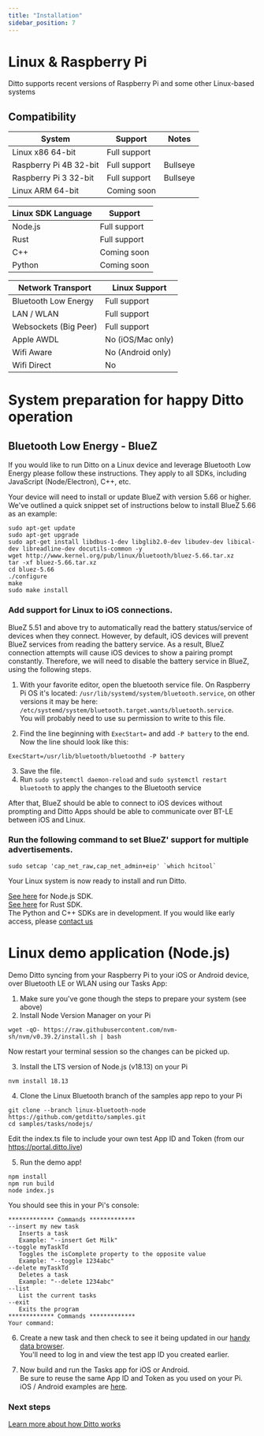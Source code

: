 ```yaml
---
title: "Installation"
sidebar_position: 7
---
```


# Linux & Raspberry Pi

Ditto supports recent versions of Raspberry Pi and some other Linux-based systems

## Compatibility

| System                 | Support         | Notes    |
| ---------------------- | --------------- | -------- |
| Linux x86 64-bit       | Full support    |          |
| Raspberry Pi 4B 32-bit | Full support    | Bullseye |
| Raspberry Pi 3 32-bit  | Full support    | Bullseye |
| Linux ARM 64-bit       | Coming soon     |          |


| Linux SDK Language | Support      |
| ------------------ | ------------ |
| Node.js            | Full support |
| Rust               | Full support |
| C++                | Coming soon  |
| Python             | Coming soon  |


| Network Transport     | Linux Support     |
| --------------------- | ----------------- |
| Bluetooth Low Energy  | Full support      |
| LAN / WLAN            | Full support      |
| Websockets (Big Peer) | Full support      |
| Apple AWDL            | No (iOS/Mac only) |
| Wifi Aware            | No (Android only) |
| Wifi Direct           | No                |


# System preparation for happy Ditto operation

## Bluetooth Low Energy - BlueZ

If you would like to run Ditto on a Linux device and leverage Bluetooth Low
Energy please follow these instructions. They apply to all SDKs, including 
JavaScript (Node/Electron), C++, etc.

Your device will need to install or update BlueZ with version 5.66 or higher.
We've outlined a quick snippet set of instructions below to install BlueZ 5.66 as an example:

```
sudo apt-get update
sudo apt-get upgrade
sudo apt-get install libdbus-1-dev libglib2.0-dev libudev-dev libical-dev libreadline-dev docutils-common -y
wget http://www.kernel.org/pub/linux/bluetooth/bluez-5.66.tar.xz
tar -xf bluez-5.66.tar.xz
cd bluez-5.66
./configure
make
sudo make install
```

### Add support for Linux to iOS connections.

BlueZ 5.51 and above try to automatically read the battery status/service of
devices when they connect. However, by default, iOS devices will prevent BlueZ
services from reading the battery service. As a result, BlueZ connection
attempts will cause iOS devices to show a pairing prompt constantly. Therefore,
we will need to disable the battery service in BlueZ, using the following steps.  

1. With your favorite editor, open the bluetooth service file. On Raspberry Pi OS it's located: `/usr/lib/systemd/system/bluetooth.service`,
on other versions it may be here: `/etc/systemd/system/bluetooth.target.wants/bluetooth.service`.  
You will probably need to use su permission to write to this file.

2. Find the line beginning with `ExecStart=` and add `-P battery` to the end. Now the line should look like this:

```
ExecStart=/usr/lib/bluetooth/bluetoothd -P battery
```

3. Save the file.
4. Run `sudo systemctl daemon-reload` and `sudo systemctl restart bluetooth` to apply the changes to the Bluetooth service

After that, BlueZ should be able to connect to iOS devices without prompting and
Ditto Apps should be able to communicate over BT-LE between iOS and Linux.

### Run the following command to set BlueZ' support for multiple advertisements.

```
sudo setcap 'cap_net_raw,cap_net_admin+eip' `which hcitool` 
```

Your Linux system is now ready to install and run Ditto.

[See here](https://docs.ditto.live/javascript/installation) for Node.js SDK.  
[See here](https://docs.ditto.live/rust/installation) for Rust SDK.  
The Python and C++ SDKs are in development. If you would like early access, please [contact us](https://www.ditto.live/about/contact)

# Linux demo application (Node.js)

Demo Ditto syncing from your Raspberry Pi to your iOS or Android device, over Bluetooth LE or WLAN using our Tasks App:

1) Make sure you've gone though the steps to prepare your system (see above)
2) Install Node Version Manager on your Pi

```
wget -qO- https://raw.githubusercontent.com/nvm-sh/nvm/v0.39.2/install.sh | bash
```
Now restart your terminal session so the changes can be picked up.

3) Install the LTS version of Node.js (v18.13) on your Pi

```
nvm install 18.13
```

4) Clone the Linux Bluetooth branch of the samples app repo to your Pi

```
git clone --branch linux-bluetooth-node https://github.com/getditto/samples.git
cd samples/tasks/nodejs/
```
Edit the index.ts file to include your own test App ID and Token (from our https://portal.ditto.live)

5) Run the demo app!
```
npm install
npm run build
node index.js
```

You should see this in your Pi's console:
```
************* Commands *************
--insert my new task
   Inserts a task
   Example: "--insert Get Milk"
--toggle myTaskTd
   Toggles the isComplete property to the opposite value
   Example: "--toggle 1234abc"
--delete myTaskTd
   Deletes a task
   Example: "--delete 1234abc"
--list
   List the current tasks
--exit
   Exits the program
************* Commands *************
Your command:
```

6) Create a new task and then check to see it being updated in our [handy data browser](https://portal.ditto.live).  
You'll need to log in and view the test app ID you created earlier.  

7) Now build and run the Tasks app for iOS or Android.  
Be sure to reuse the same App ID and Token as you used on your Pi.  
iOS / Android examples are [here](https://github.com/getditto/samples/tree/main/tasks).  

### Next steps
[Learn more about how Ditto works](https://docs.ditto.live/rust/common/concepts/overview)
